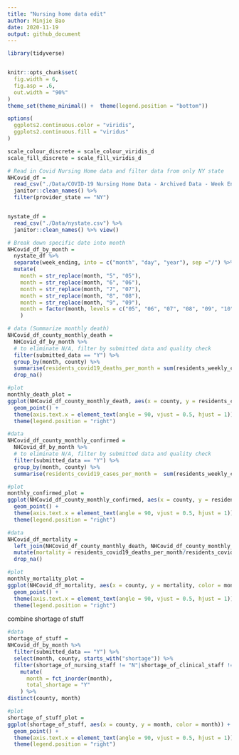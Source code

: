 ```yaml
---
title: "Nursing home data edit"
author: Minjie Bao
date: 2020-11-19
output: github_document
---
```


```r
library(tidyverse)


knitr::opts_chunk$set(
  fig.width = 6,
  fig.asp = .6,
  out.width = "90%"
)
theme_set(theme_minimal() +  theme(legend.position = "bottom"))

options(
  ggplots2.continuous.color = "viridis",
  ggplots2.continuous.fill = "viridus"
)

scale_colour_discrete = scale_colour_viridis_d
scale_fill_discrete = scale_fill_viridis_d
```

```r
# Read in Covid Nursing Home data and filter data from only NY state
NHCovid_df = 
  read_csv("./Data/COVID-19 Nursing Home Data - Archived Data - Week Ending 10_25_20.csv") %>% 
  janitor::clean_names() %>% 
  filter(provider_state == "NY")


nystate_df = 
  read_csv("./Data/nystate.csv") %>% 
  janitor::clean_names() %>% view()
```


```r
# Break down specific date into month
NHCovid_df_by_month = 
  nystate_df %>% 
  separate(week_ending, into = c("month", "day", "year"), sep ="/") %>% 
  mutate(
    month = str_replace(month, "5", "05"),
    month = str_replace(month, "6", "06"),
    month = str_replace(month, "7", "07"),
    month = str_replace(month, "8", "08"),
    month = str_replace(month, "9", "09"),
    month = factor(month, levels = c("05", "06", "07", "08", "09", "10"))
    )
```


```r
# data (Summarize monthly death)
NHCovid_df_county_monthly_death =
  NHCovid_df_by_month %>% 
  # to eliminate N/A, filter by submitted data and quality check
  filter(submitted_data == "Y") %>% 
  group_by(month, county) %>% 
  summarise(residents_covid19_deaths_per_month = sum(residents_weekly_covid_19_deaths)) %>% 
  drop_na()

#plot
monthly_death_plot =
ggplot(NHCovid_df_county_monthly_death, aes(x = county, y = residents_covid19_deaths_per_month, color = month)) +
  geom_point() +
  theme(axis.text.x = element_text(angle = 90, vjust = 0.5, hjust = 1)) +
  theme(legend.position = "right") 
```


```r
#data
NHCovid_df_county_monthly_confirmed = 
  NHCovid_df_by_month %>% 
  # to eliminate N/A, filter by submitted data and quality check
  filter(submitted_data == "Y") %>% 
  group_by(month, county) %>% 
  summarise(residents_covid19_cases_per_month =  sum(residents_weekly_confirmed_covid_19)) %>% drop_na()

#plot
monthly_confirmed_plot =
ggplot(NHCovid_df_county_monthly_confirmed, aes(x = county, y = residents_covid19_cases_per_month, color = month)) +
  geom_point() +
  theme(axis.text.x = element_text(angle = 90, vjust = 0.5, hjust = 1)) +
  theme(legend.position = "right") 
```


```r
#data
NHCovid_df_mortality = 
  left_join(NHCovid_df_county_monthly_death, NHCovid_df_county_monthly_confirmed, by = c("county", "month")) %>% 
  mutate(mortality = residents_covid19_deaths_per_month/residents_covid19_cases_per_month) %>% 
  drop_na()

#plot
monthly_mortality_plot =
ggplot(NHCovid_df_mortality, aes(x = county, y = mortality, color = month)) +
  geom_point() +
  theme(axis.text.x = element_text(angle = 90, vjust = 0.5, hjust = 1)) +
  theme(legend.position = "right") 
```


combine shortage of stuff
```r
#data
shortage_of_stuff =
NHCovid_df_by_month %>% 
  filter(submitted_data == "Y") %>% 
  select(month, county, starts_with("shortage")) %>% 
  filter(shortage_of_nursing_staff != "N"|shortage_of_clinical_staff != "N"|shortage_of_aides != "N"|shortage_of_other_staff != "N") %>% 
    mutate(
      month = fct_inorder(month),
      total_shortage = "Y"
    ) %>% 
distinct(county, month)

#plot
shortage_of_stuff_plot =
ggplot(shortage_of_stuff, aes(x = county, y = month, color = month)) +
  geom_point() +
  theme(axis.text.x = element_text(angle = 90, vjust = 0.5, hjust = 1)) +
  theme(legend.position = "right") 
```

